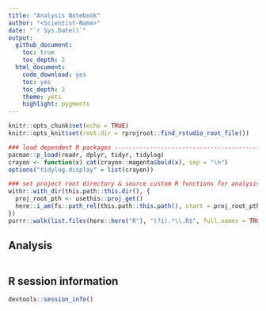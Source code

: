 ```yaml
---
title: "Analysis Notebook"
author: "<Scientist-Name>"
date: "`r Sys.Date()`"
output: 
  github_document:
    toc: true
    toc_depth: 2
  html_document:
    code_download: yes
    toc: yes
    toc_depth: 2
    theme: yeti
    highlight: pygments
---
```



```r
knitr::opts_chunk$set(echo = TRUE)
knitr::opts_knit$set(root.dir = rprojroot::find_rstudio_root_file())

### load dependent R packages --------------------------------------------------
pacman::p_load(readr, dplyr, tidyr, tidylog)
crayon <- function(x) cat(crayon::magenta$bold(x), sep = "\n")
options("tidylog.display" = list(crayon))

### set project root directory & source custom R functions for analysis --------
withr::with_dir(this.path::this.dir(), {
  proj_root_pth <- usethis::proj_get()
  here::i_am(fs::path_rel(this.path::this.path(), start = proj_root_pth))
})
purrr::walk(list.files(here::here("R"), "(?i).*\\.R$", full.names = TRUE), source)
```

## Analysis

<!-- insert code for current analysis in chunk(s) below -->

```r


```


## R session information

```r
devtools::session_info()
```


